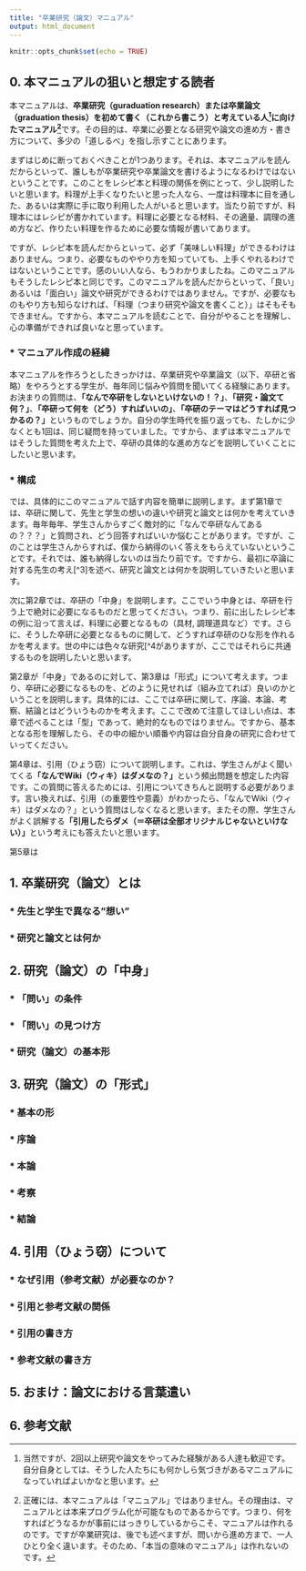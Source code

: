 ```yaml
---
title: "卒業研究（論文）マニュアル"
output: html_document
---
```


```r
knitr::opts_chunk$set(echo = TRUE)
```

## 0. 本マニュアルの狙いと想定する読者

 本マニュアルは、**卒業研究（guraduation research）または卒業論文（graduation thesis）を初めて書く（これから書こう）と考えている人[^1]に向けたマニュアル[^2]**です。その目的は、卒業に必要となる研究や論文の進め方・書き方について、多少の「道しるべ」を指し示すことにあります。
 
 まずはじめに断っておくべきことが1つあります。それは、本マニュアルを読んだからといって、誰しもが卒業研究や卒業論文を書けるようになるわけではないということです。このことをレシピ本と料理の関係を例にとって、少し説明したいと思います。料理が上手くなりたいと思った人なら、一度は料理本に目を通した、あるいは実際に手に取り利用した人がいると思います。当たり前ですが、料理本にはレシピが書かれています。料理に必要となる材料、その適量、調理の進め方など、作りたい料理を作るために必要な情報が書いてあります。

 ですが、レシピ本を読んだからといって、必ず「美味しい料理」ができるわけはありません。つまり、必要なものややり方を知っていても、上手くやれるわけではないということです。感のいい人なら、もうわかりましたね。このマニュアルもそうしたレシピ本と同じです。このマニュアルを読んだからといって、「良い」あるいは「面白い」論文や研究ができるわけではありません。ですが、必要なものもやり方も知らなければ、「料理（つまり研究や論文を書くこと）」はそもそもできません。ですから、本マニュアルを読むことで、自分がやることを理解し、心の準備ができれば良いなと思っています。
 
### * マニュアル作成の経緯

 本マニュアルを作ろうとしたきっかけは、卒業研究や卒業論文（以下、卒研と省略）をやろうとする学生が、毎年同じ悩みや質問を聞いてくる経験にあります。お決まりの質問は、**「なんで卒研をしないといけないの！？」**、**「研究・論文て何？」**、**「卒研って何を（どう）すればいいの」**、**「卒研のテーマはどうすれば見つかるの？」**というものでしょうか。自分の学生時代を振り返っても、たしかに少なくとも1回は、同じ疑問を持っていました。ですから、まずは本マニュアルではそうした質問を考えた上で、卒研の具体的な進め方などを説明していくことにしたいと思います。

### * 構成

 では、具体的にこのマニュアルで話す内容を簡単に説明します。まず第1章では、卒研に関して、先生と学生の想いの違いや研究と論文とは何かを考えていきます。毎年毎年、学生さんからすごく敵対的に「なんで卒研なんてあるの？？？」と質問され、どう回答すればいいか悩むことがあります。ですが、このことは学生さんからすれば、僕から納得のいく答えをもらえていないということです。それでは、誰も納得しないのは当たり前です。ですから、最初に卒論に対する先生の考え[^3]を述べ、研究と論文とは何かを説明していきたいと思います。
 
  次に第2章では、卒研の「中身」を説明します。ここでいう中身とは、卒研を行う上で絶対に必要になるものだと思ってください。つまり、前に出したレシピ本の例に沿って言えば、料理に必要となるもの（具材, 調理道具など）です。さらに、そうした卒研に必要となるものに関して、どうすれば卒研のひな形を作れるかを考えます。世の中には色々な研究[^4がありますが、ここではそれらに共通するものを説明したいと思います。
  
  第2章が「中身」であるのに対して、第3章は「形式」について考えます。つまり、卒研に必要になるものを、どのように見せれば（組み立てれば）良いのかということを説明します。具体的には、ここでは卒研に関して、序論、本論、考察、結論とはどういうものかを考えます。ここで改めて注意してほしい点は、本章で述べることは「型」であって、絶対的なものではりません。ですから、基本となる形を理解したら、その中の細かい順番や内容は自分自身の研究に合わせていってください。
  
  第4章は、引用（ひょう窃）について説明します。これは、学生さんがよく聞いてくる**「なんでWiki（ウィキ）はダメなの？」**という頻出問題を想定した内容です。この質問に答えるためには、引用についてきちんと説明する必要があります。言い換えれば、引用（の重要性や意義）がわかったら、「なんでWiki（ウィキ）はダメなの？」という質問はしなくなると思います。またその際、学生さんがよく誤解する**「引用したらダメ（＝卒研は全部オリジナルじゃないといけない）」**という考えにも答えたいと思います。
  
  第5章は


## 1. 卒業研究（論文）とは

### * 先生と学生で異なる"想い"


### * 研究と論文とは何か


## 2. 研究（論文）の「中身」

### * 「問い」の条件


### * 「問い」の見つけ方


### * 研究（論文）の基本形


## 3. 研究（論文）の「形式」

### * 基本の形


### * 序論


### * 本論


### * 考察


### * 結論


## 4. 引用（ひょう窃）について


### * なぜ引用（参考文献）が必要なのか？


### * 引用と参考文献の関係


### * 引用の書き方


### * 参考文献の書き方


## 5. おまけ：論文における言葉遣い


## 6. 参考文献


[^1]:当然ですが、2回以上研究や論文をやってみた経験がある人達も歓迎です。自分自身としては、そうした人たちにも何かしら気づきがあるマニュアルになっていればよいかなと思います。

[^2]:正確には、本マニュアルは「マニュアル」ではありません。その理由は、マニュアルとは本来プログラム化が可能なものであるからです。つまり、何をすればどうなるかが事前にはっきりしているからこそ、マニュアルは作れるのです。ですが卒業研究は、後でも述べますが、問いから進め方まで、一人ひとり全く違います。そのため、「本当の意味のマニュアル」は作れないのです。

[3^]:筆者の個人的見解です。

[^4]:ここでは社会科学系の研究を念頭に入れています。